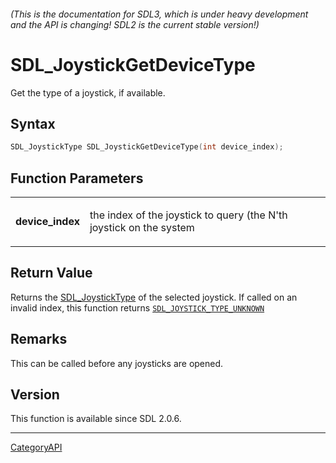 ====== (This is the documentation for SDL3, which is under heavy development and the API is changing! SDL2 is the current stable version!) ======
= SDL_JoystickGetDeviceType =

Get the type of a joystick, if available.

== Syntax ==

<syntaxhighlight lang='c'>
SDL_JoystickType SDL_JoystickGetDeviceType(int device_index);
</syntaxhighlight>

== Function Parameters ==

{|
|'''device_index'''
|the index of the joystick to query (the N'th joystick on the system
|}

== Return Value ==

Returns the [[SDL_JoystickType]] of the selected joystick. If called on an
invalid index, this function returns
<code>[[SDL_JOYSTICK_TYPE_UNKNOWN]]</code>

== Remarks ==

This can be called before any joysticks are opened.

== Version ==

This function is available since SDL 2.0.6.

----
[[CategoryAPI]]


